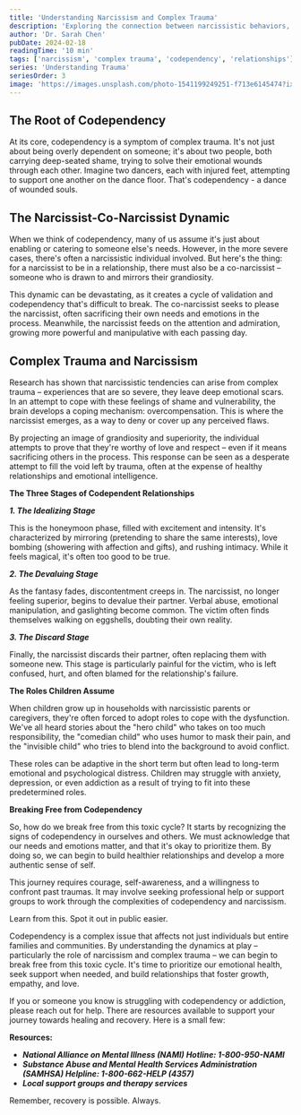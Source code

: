 ```yaml
---
title: 'Understanding Narcissism and Complex Trauma'
description: 'Exploring the connection between narcissistic behaviors, codependency, and complex trauma'
author: 'Dr. Sarah Chen'
pubDate: 2024-02-18
readingTime: '10 min'
tags: ['narcissism', 'complex trauma', 'codependency', 'relationships']
series: 'Understanding Trauma'
seriesOrder: 3
image: 'https://images.unsplash.com/photo-1541199249251-f713e6145474?ixlib=rb-4.0.3&auto=format&fit=crop&w=1200&q=80'
---
```



<TableOfContents />

## The Root of Codependency

At its core, codependency is a symptom of complex trauma. It's not just about being overly dependent on someone; it's about two people, both carrying deep-seated shame, trying to solve their emotional wounds through each other. Imagine two dancers, each with injured feet, attempting to support one another on the dance floor. That's codependency - a dance of wounded souls.

## The Narcissist-Co-Narcissist Dynamic

When we think of codependency, many of us assume it's just about enabling or catering to someone else's needs. However, in the more severe cases, there's often a narcissistic individual involved. But here's the thing: for a narcissist to be in a relationship, there must also be a co-narcissist – someone who is drawn to and mirrors their grandiosity.

This dynamic can be devastating, as it creates a cycle of validation and codependency that's difficult to break. The co-narcissist seeks to please the narcissist, often sacrificing their own needs and emotions in the process. Meanwhile, the narcissist feeds on the attention and admiration, growing more powerful and manipulative with each passing day.

## Complex Trauma and Narcissism

Research has shown that narcissistic tendencies can arise from complex trauma – experiences that are so severe, they leave deep emotional scars. In an attempt to cope with these feelings of shame and vulnerability, the brain develops a coping mechanism: overcompensation. This is where the narcissist emerges, as a way to deny or cover up any perceived flaws.

By projecting an image of grandiosity and superiority, the individual attempts to prove that they're worthy of love and respect – even if it means sacrificing others in the process. This response can be seen as a desperate attempt to fill the void left by trauma, often at the expense of healthy relationships and emotional intelligence.

**The Three Stages of Codependent Relationships**

**_1. The Idealizing Stage_**

This is the honeymoon phase, filled with excitement and intensity. It's characterized by mirroring (pretending to share the same interests), love bombing (showering with affection and gifts), and rushing intimacy. While it feels magical, it's often too good to be true.

**_2. The Devaluing Stage_**

As the fantasy fades, discontentment creeps in. The narcissist, no longer feeling superior, begins to devalue their partner. Verbal abuse, emotional manipulation, and gaslighting become common. The victim often finds themselves walking on eggshells, doubting their own reality.

**_3. The Discard Stage_**

Finally, the narcissist discards their partner, often replacing them with someone new. This stage is particularly painful for the victim, who is left confused, hurt, and often blamed for the relationship's failure.

**The Roles Children Assume**

When children grow up in households with narcissistic parents or caregivers, they're often forced to adopt roles to cope with the dysfunction. We've all heard stories about the "hero child" who takes on too much responsibility, the "comedian child" who uses humor to mask their pain, and the "invisible child" who tries to blend into the background to avoid conflict.

These roles can be adaptive in the short term but often lead to long-term emotional and psychological distress. Children may struggle with anxiety, depression, or even addiction as a result of trying to fit into these predetermined roles.

**Breaking Free from Codependency**

So, how do we break free from this toxic cycle? It starts by recognizing the signs of codependency in ourselves and others. We must acknowledge that our needs and emotions matter, and that it's okay to prioritize them. By doing so, we can begin to build healthier relationships and develop a more authentic sense of self.

This journey requires courage, self-awareness, and a willingness to confront past traumas. It may involve seeking professional help or support groups to work through the complexities of codependency and narcissism.

Learn from this. Spot it out in public easier.

Codependency is a complex issue that affects not just individuals but entire families and communities. By understanding the dynamics at play – particularly the role of narcissism and complex trauma – we can begin to break free from this toxic cycle. It's time to prioritize our emotional health, seek support when needed, and build relationships that foster growth, empathy, and love.

If you or someone you know is struggling with codependency or addiction, please reach out for help. There are resources available to support your journey towards healing and recovery. Here is a small few:

**Resources:**

- **_National Alliance on Mental Illness (NAMI) Hotline: 1-800-950-NAMI_**
- **_Substance Abuse and Mental Health Services Administration (SAMHSA) Helpline: 1-800-662-HELP (4357)_**
- **_Local support groups and therapy services_**

Remember, recovery is possible. Always.
